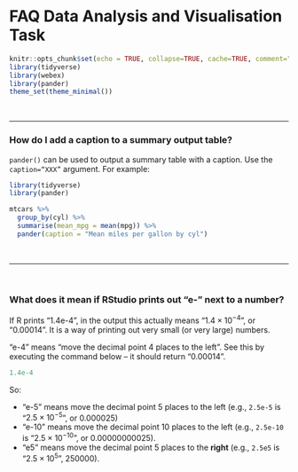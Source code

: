 # FAQ Data Analysis and Visualisation Task {#FAQ-assessment}


```r
knitr::opts_chunk$set(echo = TRUE, collapse=TRUE, cache=TRUE, comment=">", message=FALSE)
library(tidyverse)
library(webex)
library(pander)
theme_set(theme_minimal())
```


\

---

### How do I add a caption to a summary output table?

`pander()` can be used to output a summary table with a caption. Use the `caption=“XXX”` argument. For example:


```r
library(tidyverse)
library(pander)

mtcars %>% 
  group_by(cyl) %>% 
  summarise(mean_mpg = mean(mpg)) %>% 
  pander(caption = "Mean miles per gallon by cyl")

```


\

---


\

### What does it mean if RStudio prints out "e-" next to a number? {#e-meaning}

If R prints "1.4e-4", in the output this actually means "$1.4 \times 10^{-4}$", or "0.00014". It is a way of printing out very small (or very large) numbers.

"e-4" means "move the decimal point 4 places to the left". See this by executing the command below -- it should return "0.00014".


```r
1.4e-4
```

So:

- "e-5" means move the decimal point 5 places to the left (e.g., `2.5e-5` is "$2.5 \times 10^{-5}$", or 0.000025)
- "e-10" means move the decimal point 10 places to the left (e.g., `2.5e-10` is "$2.5 \times 10^{-10}$", or 0.00000000025).
- "e5" means move the decimal point 5 places to the **right** (e.g., `2.5e5` is "$2.5 \times 10^{5}$", 250000).


\

<!--


### How do I set up an R Markdown file?

R-markdown is a way of embedding R code, figures, and text in a single executable document. (As an example, all the worksheets for this module were written in r-markdown.)

If you want to create an R markdown file, go to File > New File > R Markdown.

Ben covered R Markdown in his sessions: https://benwhalley.github.io/datafluency/rmarkdown.html

There's a good cheat sheet here:
- [R Markdown](https://github.com/rstudio/cheatsheets/raw/master/rmarkdown-2.0.pdf)


### How can I round numbers to X decimal places? 

The `round()` function can be used to round a number. For example, the command:

```r
round(3.14159, 2)
```

rounds 3.14159 to 2 decimal places.

We can combine `round` with commands from the `dplyr` package to round **all** of the numbers in a data frame to two decimal places in one go. 

First look at the built-in dataset `DNase`:

```r
DNase %>% head()
```

The columns `conc` and `density` contain numeric values that we may want to display to 2 decimal places.

We can achieve that using `mutate_if()` from the `dplyr` package, as follows:

```r
DNase %>% mutate_if(is.numeric, round, 2) 
```


**Explanation**: `mutate_if` will change the entry in the data frame **if** some condition is satisfied. In this case, if the entry is a number (i.e.,  `is.numeric`), it will apply `round` to it to `2` decimal places. (The column `Run` is not rounded because it is is an ordinal, rather than a numeric, variable.)

<div class='exercise'>
Try rounding the values in `DNase` to one decimal place.

`r hide("Show me")`
```r
DNase %>% mutate_if(is.numeric, round, 1) 
```
`r unhide()`

</div>



\

---

### Cheat sheets

Some handy cheat sheets for RStudio are located here: https://www.rstudio.com/resources/cheatsheets/

The following may be of particular use for topics from this module:

- [Data transformation with dplyr](https://github.com/rstudio/cheatsheets/raw/master/data-transformation.pdf)
- [Data visualisation with ggplot](https://github.com/rstudio/cheatsheets/raw/master/data-visualization-2.1.pdf)
- [R Markdown](https://github.com/rstudio/cheatsheets/raw/master/rmarkdown-2.0.pdf)


\

---

### What does it mean if RStudio prints out "e-" next to a number? {#e-meaning}

If R prints "1.4e-4", in the output this actually means "$1.4 \times 10^{-4}$", or "0.00014". It is a way of printing out very small (or very large) numbers.

"e-4" means "move the decimal point 4 places to the left". See this by executing the command below -- it should return "0.00014".


```r
1.4e-4
```

So:

- "e-5" means move the decimal point 5 places to the left (e.g., `2.5e-5` is "$2.5 \times 10^{-5}$", or 0.000025)
- "e-10" means move the decimal point 10 places to the left (e.g., `2.5e-10` is "$2.5 \times 10^{-10}$", or 0.00000000025).
- "e5" means move the decimal point 5 places to the **right** (e.g., `2.5e5` is "$2.5 \times 10^{5}$", 250000).


\


---

### How do I set up an R Markdown file?

R-markdown is a way of embedding R code, figures, and text in a single executable document. (As an example, all the worksheets for this module were written in r-markdown.)

If you want to create an R markdown file, go to File > New File > R Markdown.

Ben covered R Markdown in his sessions: https://benwhalley.github.io/datafluency/rmarkdown.html

There's a good cheat sheet here:
- [R Markdown](https://github.com/rstudio/cheatsheets/raw/master/rmarkdown-2.0.pdf)


\

---

### How do convert my R Markdown file to PDF?

Click the Knit button in the editor window, and select "Knit to PDF".

If there are no errors in your code, the PDF of your document will appear in the "Files" window.



\

---

### How can I save a file from RStudio to my own hard drive/computer so I can submit it to the DLE?

If using R Studio through the university website (recommended) [rstudio.plymouth.ac.uk](https://rstudio.plymouth.ac.uk), you can save a file in the Files pane as follows:

- Tick the check box next to the file you want to save.
- Click the "More" button > Export. 
- You can then choose where to save the file on your computer.


-->

